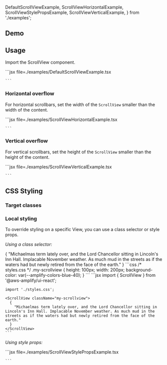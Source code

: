 
  DefaultScrollViewExample,
  ScrollViewHorizontalExample,
  ScrollViewStylePropsExample,
  ScrollViewVerticalExample,
} from './examples';

## Demo

<ScrollViewDemo />

## Usage

Import the ScrollView component.

<Example>
  <DefaultScrollViewExample />
  <ExampleCode>
    ```jsx file=./examples/DefaultScrollViewExample.tsx

    ```

  </ExampleCode>
</Example>

### Horizontal overflow

For horizontal scrollbars, set the width of the `ScrollView` smaller than the width of the content.

<Example>
  <ScrollViewHorizontalExample />
  <ExampleCode>
    ```jsx file=./examples/ScrollViewHorizontalExample.tsx

    ```

  </ExampleCode>
</Example>

### Vertical overflow

For vertical scrollbars, set the height of the `ScrollView` smaller than the height of the content.

<Example>
  <ScrollViewVerticalExample />
  <ExampleCode>
    ```jsx file=./examples/ScrollViewVerticalExample.tsx

    ```

  </ExampleCode>
</Example>

## CSS Styling

### Target classes

<ComponentStyleDisplay componentName="ScrollView" />

### Local styling

To override styling on a specific View, you can use a class selector or style props.

_Using a class selector:_

<Example>
  <ScrollView className="my-scrollview">
    {
      "Michaelmas term lately over, and the Lord Chancellor sitting in Lincoln's Inn Hall. Implacable November weather. As much mud in the streets as if the waters had but newly retired from the face of the earth."
    }
  </ScrollView>
  <ExampleCode>
  ```css
  /* styles.css */
  .my-scrollview {
    height: 100px;
    width: 200px;
    background-color: var(--amplify-colors-blue-40);
  }
  ```
  </ExampleCode>
  <ExampleCode>
    ```jsx
    import { ScrollView } from '@aws-amplify/ui-react';

    import './styles.css';

    <ScrollView className="my-scrollview">
      {
        "Michaelmas term lately over, and the Lord Chancellor sitting in Lincoln's Inn Hall. Implacable November weather. As much mud in the streets as if the waters had but newly retired from the face of the earth."
      }
    </ScrollView>
    ```

  </ExampleCode>
</Example>

_Using style props:_

<Example>
  <ScrollViewStylePropsExample />
  <ExampleCode>
    ```jsx file=./examples/ScrollViewStylePropsExample.tsx

    ```

  </ExampleCode>
</Example>
